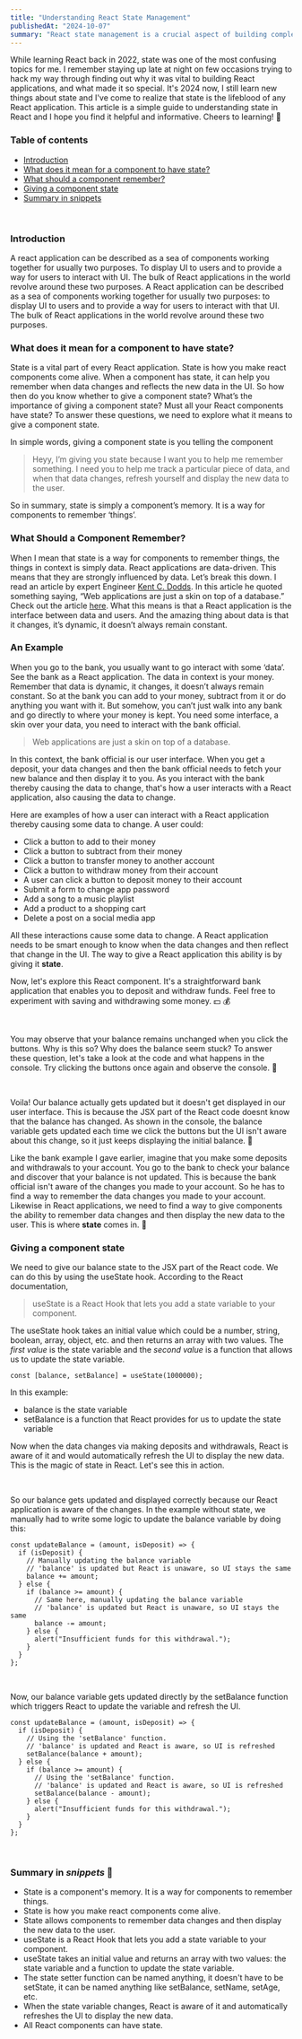 ```yaml
---
title: "Understanding React State Management"
publishedAt: "2024-10-07"
summary: "React state management is a crucial aspect of building complex applications. It allows developers to manage and share data across components efficiently."
---
```



While learning React back in 2022, state was one of the most confusing topics for me. I remember staying up late at night on few occasions trying to hack my way through finding out why it was vital to building React applications, and what made it so special. It's 2024 now, I still learn new things about state and I've come to realize that state is the lifeblood of any React application. This article is a simple guide to understanding state in React and I hope you find it helpful and informative. Cheers to learning! 🎉

### Table of contents

- [Introduction](#introduction)
- [What does it mean for a component to have state?](#what-does-it-mean-for-a-component-to-have-state)
- [What should a component remember?](#what-should-a-component-remember)
- [Giving a component state](#giving-a-component-state)
- [Summary in snippets](#summary-in-snippets)

<br />

### Introduction

A react application can be described as a sea of components working together for usually two purposes. To display UI to users and to provide a way for users to interact with UI.
The bulk of React applications in the world revolve around these two purposes.
A React application can be described as a sea of components working together for usually two purposes: to display UI to users and to provide a way for users to interact with that UI. The bulk of React applications in the world revolve around these two purposes.

### What does it mean for a component to have state?

State is a vital part of every React application. State is how you make react components come alive. When a component has state, it can help you remember when data changes and reflects the new data in the UI.
So how then do you know whether to give a component state? What’s the importance of giving a component state? Must all your React components have state?
To answer these questions, we need to explore what it means to give a component state.

In simple words, giving a component state is you telling the component

> Heyy, I’m giving you state because I want you to help me remember something. I need you to help me track a particular piece of data, and when that data changes, refresh yourself and display the new data to the user.

So in summary, state is simply a component’s memory. It is a way for components to remember ‘things’.

### What Should a Component Remember?

When I mean that state is a way for components to remember things, the things in context is simply data.
React applications are data-driven. This means that they are strongly influenced by data.
Let’s break this down. I read an article by expert Engineer [Kent C. Dodds](https://kentcdodds.com/). In this article he quoted something saying, “Web applications are just a skin on top of a database.” Check out the article [here](https://www.epicreact.dev/react-forms). What this means is that a React application is the interface between data and users.
And the amazing thing about data is that it changes, it’s dynamic, it doesn’t always remain constant.

### An Example

When you go to the bank, you usually want to go interact with some ‘data’. See the bank as a React application. The data in context is your money. Remember that data is dynamic, it changes, it doesn’t always remain constant. So at the bank you can add to your money, subtract from it or do anything you want with it.
But somehow, you can’t just walk into any bank and go directly to where your money is kept. You need some interface, a skin over your data, you need to interact with the bank official.

> Web applications are just a skin on top of a database.

In this context, the bank official is our user interface. When you get a deposit, your data changes and then the bank official needs to fetch your new balance and then display it to you. As you interact with the bank thereby causing the data to change, that's how a user interacts with a React application, also causing the data to change.

Here are examples of how a user can interact with a React application thereby causing some data to change. A user could:

- Click a button to add to their money
- Click a button to subtract from their money
- Click a button to transfer money to another account
- Click a button to withdraw money from their account
- A user can click a button to deposit money to their account
- Submit a form to change app password
- Add a song to a music playlist
- Add a product to a shopping cart
- Delete a post on a social media app

All these interactions cause some data to change. A React application needs to be smart enough to know when the data changes and then reflect that change in the UI. The way to give a React application this ability is by giving it **state**.

Now, let's explore this React component. It's a straightforward bank application that enables you to deposit and withdraw funds. Feel free to experiment with saving and withdrawing some money. 💵 💰

<BankApp />

<br />

You may observe that your balance remains unchanged when you click the buttons. Why is this so? Why does the balance seem stuck? To answer these question, let's take a look at the code and what happens in the console. Try clicking the buttons once again and observe the console. 👀

<br />

<Editable />

Voila! Our balance actually gets updated but it doesn't get displayed in our user interface. This is because the JSX part of the React code doesnt know that the balance has changed. As shown in the console, the balance variable gets updated each time we click the buttons but the UI isn't aware about this change, so it just keeps displaying the initial balance. 🤷

Like the bank example I gave earlier, imagine that you make some deposits and withdrawals to your account. You go to the bank to check your balance and discover that your balance is not updated. This is because the bank official isn't aware of the changes you made to your account. So he has to find a way to remember the data changes you made to your account. Likewise in React applications, we need to find a way to give components the ability to remember data changes and then display the new data to the user. This is where **state** comes in. 💯

### Giving a component state

We need to give our balance state to the JSX part of the React code. We can do this by using the <span className="inline-code">useState</span> hook. According to the React documentation,

> useState is a React Hook that lets you add a state variable to your component.

The <span className="inline-code">useState</span> hook takes an initial value which could be a number, string, boolean, array, object, etc. and then returns an array with two values. The _first value_ is the state variable and the _second value_ is a function that allows us to update the state variable.

```tsx
const [balance, setBalance] = useState(1000000);
```

In this example:

- <span className="inline-code">balance</span> is the state variable
- <span className="inline-code">setBalance</span> is a function that React
  provides for us to update the state variable

Now when the data changes via making deposits and withdrawals, React is aware of it and would automatically refresh the UI to display the new data. This is the magic of state in React. Let's see this in action.

<ExampleWithState />

<br />

So our balance gets updated and displayed correctly because our React application is aware of the changes. In the example without state, we manually had to write some logic to update the balance variable by doing this:

```tsx
const updateBalance = (amount, isDeposit) => {
  if (isDeposit) {
    // Manually updating the balance variable
    // 'balance' is updated but React is unaware, so UI stays the same
    balance += amount;
  } else {
    if (balance >= amount) {
      // Same here, manually updating the balance variable
      // 'balance' is updated but React is unaware, so UI stays the same
      balance -= amount;
    } else {
      alert("Insufficient funds for this withdrawal.");
    }
  }
};
```

<br />

Now, our balance variable gets updated directly by the setBalance function which triggers React to update the variable and refresh the UI.

```tsx
const updateBalance = (amount, isDeposit) => {
  if (isDeposit) {
    // Using the 'setBalance' function.
    // 'balance' is updated and React is aware, so UI is refreshed
    setBalance(balance + amount);
  } else {
    if (balance >= amount) {
      // Using the 'setBalance' function.
      // 'balance' is updated and React is aware, so UI is refreshed
      setBalance(balance - amount);
    } else {
      alert("Insufficient funds for this withdrawal.");
    }
  }
};
```

<br />

### Summary in _snippets_ 🚀

- State is a component's memory. It is a way for components to remember things.
- State is how you make react components come alive.
- State allows components to remember data changes and then display the new data to the user.
- <span className="inline-code">useState</span> is a React Hook that lets you
  add a state variable to your component.
- <span className="inline-code">useState</span> takes an initial value and
  returns an array with two values: the state variable and a function to update
  the state variable.
- The state setter function can be named anything, it doesn't have to be setState, it can be named anything like <span className="inline-code">setBalance</span>, <span className="inline-code">setName</span>, <span className="inline-code">setAge</span>, etc.
- When the state variable changes, React is aware of it and automatically refreshes the UI to display the new data.
- All React components can have state.
